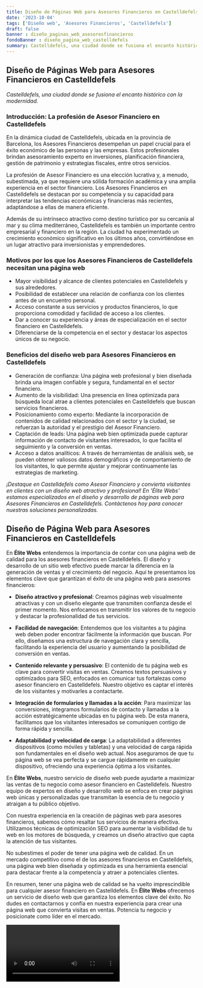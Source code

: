 ```yaml
---
title: Diseño de Páginas Web para Asesores Financieros en Castelldefels
date: '2023-10-04'
tags: ['Diseño web', 'Asesores Financieros', 'Castelldefels']
draft: false
banner : diseño_paginas_web_asesoresfinancieros
fondoBanner : diseño_pagina_web_castelldefels
summary: Castelldefels, una ciudad donde se fusiona el encanto histórico con la modernidad.
---
```


## **Diseño de Páginas Web para Asesores Financieros en Castelldefels**

*Castelldefels, una ciudad donde se fusiona el encanto histórico con la modernidad.*

### **Introducción: La profesión de Asesor Financiero en Castelldefels**

En la dinámica ciudad de Castelldefels, ubicada en la provincia de Barcelona, ​​los Asesores Financieros desempeñan un papel crucial para el éxito económico de las personas y las empresas. Estos profesionales brindan asesoramiento experto en inversiones, planificación financiera, gestión de patrimonio y estrategias fiscales, entre otros servicios.

La profesión de Asesor Financiero es una elección lucrativa y, a menudo, subestimada, ya que requiere una sólida formación académica y una amplia experiencia en el sector financiero. Los Asesores Financieros en Castelldefels se destacan por su competencia y su capacidad para interpretar las tendencias económicas y financieras más recientes, adaptándose a ellas de manera eficiente.

Además de su intrínseco atractivo como destino turístico por su cercanía al mar y su clima mediterráneo, Castelldefels es también un importante centro empresarial y financiero en la región. La ciudad ha experimentado un crecimiento económico significativo en los últimos años, convirtiéndose en un lugar atractivo para inversionistas y emprendedores.

### **Motivos por los que los Asesores Financieros de Castelldefels necesitan una página web**

- Mayor visibilidad y alcance de clientes potenciales en Castelldefels y sus alrededores.
- Posibilidad de establecer una relación de confianza con los clientes antes de un encuentro personal.
- Acceso constante a sus servicios y productos financieros, lo que proporciona comodidad y facilidad de acceso a los clientes.
- Dar a conocer su experiencia y áreas de especialización en el sector financiero en Castelldefels.
- Diferenciarse de la competencia en el sector y destacar los aspectos únicos de su negocio.

### **Beneficios del diseño web para Asesores Financieros en Castelldefels**

- Generación de confianza: Una página web profesional y bien diseñada brinda una imagen confiable y segura, fundamental en el sector financiero.
- Aumento de la visibilidad: Una presencia en línea optimizada para búsqueda local atrae a clientes potenciales en Castelldefels que buscan servicios financieros.
- Posicionamiento como experto: Mediante la incorporación de contenidos de calidad relacionados con el sector y la ciudad, se refuerzan la autoridad y el prestigio del Asesor Financiero.
- Captación de leads: Una página web bien optimizada puede capturar información de contacto de visitantes interesados, lo que facilita el seguimiento y la conversión en ventas.
- Acceso a datos analíticos: A través de herramientas de análisis web, se pueden obtener valiosos datos demográficos y de comportamiento de los visitantes, lo que permite ajustar y mejorar continuamente las estrategias de marketing.

*¡Destaque en Castelldefels como Asesor Financiero y convierta visitantes en clientes con un diseño web atractivo y profesional! En 'Élite Webs' estamos especializados en el diseño y desarrollo de páginas web para Asesores Financieros en Castelldefels. Contáctenos hoy para conocer nuestras soluciones personalizadas.*

<GifSeo />

<Cta />

## Diseño de Página Web para Asesores Financieros en Castelldefels

En **Élite Webs** entendemos la importancia de contar con una página web de calidad para los asesores financieros en Castelldefels. El diseño y desarrollo de un sitio web efectivo puede marcar la diferencia en la generación de ventas y el crecimiento del negocio. Aquí te presentamos los elementos clave que garantizan el éxito de una página web para asesores financieros:

- **Diseño atractivo y profesional**: Creamos páginas web visualmente atractivas y con un diseño elegante que transmiten confianza desde el primer momento. Nos enfocamos en transmitir los valores de tu negocio y destacar la profesionalidad de tus servicios.

- **Facilidad de navegación**: Entendemos que los visitantes a tu página web deben poder encontrar fácilmente la información que buscan. Por ello, diseñamos una estructura de navegación clara y sencilla, facilitando la experiencia del usuario y aumentando la posibilidad de conversión en ventas.

- **Contenido relevante y persuasivo**: El contenido de tu página web es clave para convertir visitas en ventas. Creamos textos persuasivos y optimizados para SEO, enfocados en comunicar tus fortalezas como asesor financiero en Castelldefels. Nuestro objetivo es captar el interés de los visitantes y motivarles a contactarte.

- **Integración de formularios y llamadas a la acción**: Para maximizar las conversiones, integramos formularios de contacto y llamadas a la acción estratégicamente ubicadas en tu página web. De esta manera, facilitamos que los visitantes interesados se comuniquen contigo de forma rápida y sencilla.

- **Adaptabilidad y velocidad de carga**: La adaptabilidad a diferentes dispositivos (como móviles y tabletas) y una velocidad de carga rápida son fundamentales en el diseño web actual. Nos aseguramos de que tu página web se vea perfecta y se cargue rápidamente en cualquier dispositivo, ofreciendo una experiencia óptima a los visitantes.

En **Élite Webs**, nuestro servicio de diseño web puede ayudarte a maximizar las ventas de tu negocio como asesor financiero en Castelldefels. Nuestro equipo de expertos en diseño y desarrollo web se enfoca en crear páginas web únicas y personalizadas que transmitan la esencia de tu negocio y atraigan a tu público objetivo.

Con nuestra experiencia en la creación de páginas web para asesores financieros, sabemos cómo resaltar tus servicios de manera efectiva. Utilizamos técnicas de optimización SEO para aumentar la visibilidad de tu web en los motores de búsqueda, y creamos un diseño atractivo que capta la atención de tus visitantes.

No subestimes el poder de tener una página web de calidad. En un mercado competitivo como el de los asesores financieros en Castelldefels, una página web bien diseñada y optimizada es una herramienta esencial para destacar frente a la competencia y atraer a potenciales clientes.

En resumen, tener una página web de calidad se ha vuelto imprescindible para cualquier asesor financiero en Castelldefels. En **Élite Webs** ofrecemos un servicio de diseño web que garantiza los elementos clave del éxito. No dudes en contactarnos y confía en nuestra experiencia para crear una página web que convierta visitas en ventas. Potencia tu negocio y posicionate como líder en el mercado.

<Video />

<CtaBot job='Asesores Financieros' city='Castelldefels'/>

<Gmaps query='Castelldefels+españa+maps' />